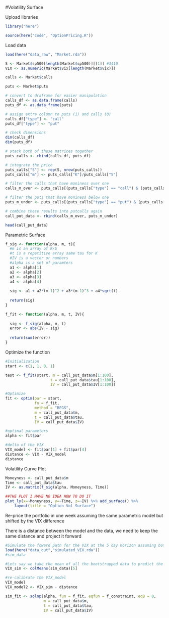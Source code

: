 #Volatility Surface

Upload libraries
```r
library("here")

source(here("code", "OptionPricing.R"))
```

Load data
```r
load(here("data_raw", "Market.rda"))

S <- Market$sp500[length(Market$sp500)][[1]] #3410
VIX <- as.numeric(Market$vix[length(Market$vix)])

calls <- Market$calls

puts <- Market$puts

# convert to draframe for easier manipulation 
calls_df <- as.data.frame(calls)
puts_df <- as.data.frame(puts)

# assign extra column to puts (1) and calls (0)
calls_df["type"] <- "call"
puts_df["type"] <- "put"

# check dimensions 
dim(calls_df) 
dim(puts_df)

# stack both of these matrices together 
puts_calls <- rbind(calls_df, puts_df) 

# integrate the price 
puts_calls["S"] <- rep(S, nrow(puts_calls))
puts_calls["m"] <- puts_calls["K"]/puts_calls["S"]

# filter the calls that have moniness over one 
calls_m_over <- puts_calls[(puts_calls["type"] == "call") & (puts_calls["m"] >= 1), ]

# filter the puts that have moniness below one
puts_m_under <- puts_calls[(puts_calls["type"] == "put") & (puts_calls["m"] < 1), ]

# combine these results into putcalls again 
call_put_data <- rbind(calls_m_over, puts_m_under)

head(call_put_data)
```

Parametric Surface
```r
f_sig <- function(alpha, m, t){
  #m is an array of K/S
  #t is a repetitive array same tau for K
  #IV is a vector or numbers
  #alpha is a set of paramters
  a1 <- alpha[1]
  a2 <- alpha[2]
  a3 <- alpha[3]
  a4 <- alpha[4]
  
  sig <- a1 + a2*(m-1)^2 + a3*(m-1)^3 + a4*sqrt(t)
  
  return(sig)
}

f_fit <- function(alpha, m, t, IV){
  
  sig <- f_sig(alpha, m, t)
  error <- abs(IV - sig)
  
  return(sum(error))
}
```

Optimize the function

```r
#Initialization
start <- c(1, 1, 0, 1)

test <- f_fit(start, m = call_put_data$m[1:100],
                    t = call_put_data$tau[1:100],
                    IV = call_put_data$IV[1:100])

#Optimize
fit <- optim(par = start,
             fn = f_fit,
             method = "BFGS",
             m = call_put_data$m,
             t = call_put_data$tau,
             IV = call_put_data$IV)

#optimal parameters
alpha <- fit$par

#delta of the VIX
VIX_model <- fit$par[1] + fit$par[4]
distance <- VIX - VIX_model
distance
```


Volatility Curve Plot

```r
Moneyness <- call_put_data$m
Time <- call_put_data$tau
IV <- as.matrix(f_sig(alpha, Moneyness, Time))

##THE PLOT I HAVE NO IDEA HOW TO DO IT
plot_ly(x=~Moneyness, y=~Time, z=~IV) %>% add_surface() %>%
    layout(title = "Option Vol Surface")


```
Re-price the portfolio in one week assuming the same parametric model but shifted by the VIX difference

There is a distance between the model and the data, we need to keep the same distance and project it forward

```r
#Simulate the foward path for the VIX at the 5 day horizon assuming both normal distributions
load(here("data_out","simulated_VIX.rda"))
#sim_data

#Lets say we take the mean of all the bootstrapped data to predict the VIX a week ahead
VIX_sim <- colMeans(sim_data)[5]

#re-calibrate the VIX_model
VIX_model
VIX_model2 <- VIX_sim - distance

sim_fit <- solnp(alpha, fun = f_fit, eqfun = f_constraint, eqB = 0,
                 m = call_put_data$m,
                 t = call_put_data$tau,
                 IV = call_put_data$IV)


```



